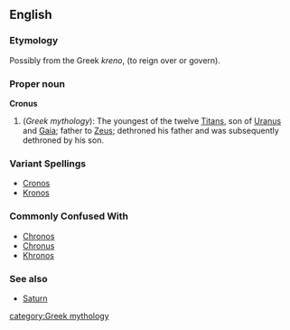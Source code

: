 ==English==
===Etymology===
Possibly from the Greek ''kreno'', (to reign over or govern).

===Proper noun===
'''Cronus'''
{{wikipedia}}
# (''Greek mythology''): The youngest of the twelve [[Titan]]s, son of [[Uranus]] and [[Gaia]]; father to [[Zeus]]; dethroned his father and was subsequently dethroned by his son.

===Variant Spellings===
*[[Cronos]]
*[[Kronos]]

===Commonly Confused With===
*[[Chronos]]
*[[Chronus]]
*[[Khronos]]

===See also===
*[[Saturn]]

[[category:Greek mythology]]